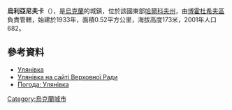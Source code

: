 {{coord|50|14|1|N|35|18|51|E|scale:30000_region:UA|display=title}}

'''烏利亞尼夫卡'''（{{lang-uk|Улянівка}}），是[[烏克蘭|烏克蘭]]的城鎮，位於該國東部[[哈爾科夫州|哈爾科夫州]]，由[[博霍杜希夫區|博霍杜希夫區]]負責管轄，始建於1933年，面積0.52平方公里，海拔高度173米，2001年人口682。

==參考資料==
*[http://gska2.rada.gov.ua/pls/z7502/A005?rdat1=09.01.2009&rf7571=32439 Улянівка]{{dead link|date=2018年3月 |bot=InternetArchiveBot |fix-attempted=yes }}
* [http://gska2.rada.gov.ua/pls/z7502/A005?rdat1=04.04.2007&rf7571=32439 Улянівка на сайті Верховної Ради]{{dead link|date=2018年3月 |bot=InternetArchiveBot |fix-attempted=yes }}
* [http://weather.in.ua/ua/har'kovskaja/26893 Погода: Улянівка] {{Wayback|url=http://weather.in.ua/ua/har%27kovskaja/26893 |date=20210116050248 }}

{{Ukraine-geo-stub}}
[[Category:烏克蘭城市|Category:烏克蘭城市]]